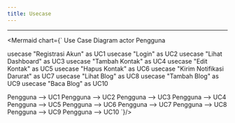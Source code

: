 ---
title: Usecase
---

---


<Mermaid chart={`
Use Case Diagram
actor Pengguna

usecase "Registrasi Akun" as UC1
usecase "Login" as UC2
usecase "Lihat Dashboard" as UC3
usecase "Tambah Kontak" as UC4
usecase "Edit Kontak" as UC5
usecase "Hapus Kontak" as UC6
usecase "Kirim Notifikasi Darurat" as UC7
usecase "Lihat Blog" as UC8
usecase "Tambah Blog" as UC9
usecase "Baca Blog" as UC10

Pengguna --> UC1
Pengguna --> UC2
Pengguna --> UC3
Pengguna --> UC4
Pengguna --> UC5
Pengguna --> UC6
Pengguna --> UC7
Pengguna --> UC8
Pengguna --> UC9
Pengguna --> UC10
`}/>
